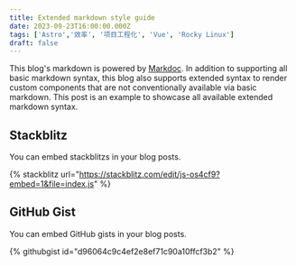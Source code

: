 ```yaml
---
title: Extended markdown style guide
date: 2023-09-23T16:00:00.000Z
tags: ['Astro','效率', '项目工程化', 'Vue', 'Rocky Linux']
draft: false
---
```


This blog's markdown is powered by [Markdoc](https://markdoc.dev/). In addition to supporting all basic markdown syntax, this blog also supports extended syntax to render custom components that are not conventionally available via basic markdown. This post is an example to showcase all available extended markdown syntax.

## Stackblitz

You can embed stackblitzs in your blog posts.

{% stackblitz url="https://stackblitz.com/edit/js-os4cf9?embed=1&file=index.js" %}

## GitHub Gist

You can embed GitHub gists in your blog posts.

{% githubgist id="d96064c9c4ef2e8ef71c90a10ffcf3b2" %}
